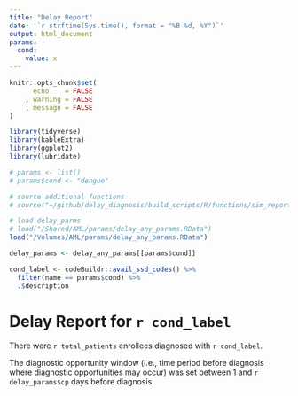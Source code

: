 ```yaml
---
title: "Delay Report"
date: '`r strftime(Sys.time(), format = "%B %d, %Y")`'
output: html_document
params:
  cond:
    value: x
---
```


```r
knitr::opts_chunk$set(
      echo    = FALSE
    , warning = FALSE
    , message = FALSE
)

library(tidyverse)
library(kableExtra)
library(ggplot2)
library(lubridate)

# params <- list()
# params$cond <- "dengue"

# source additional functions
# source("~/github/delay_diagnosis/build_scripts/R/functions/sim_report_functions.R")

# load delay_parms
# load("/Shared/AML/params/delay_any_params.RData")
load("/Volumes/AML/params/delay_any_params.RData")

delay_params <- delay_any_params[[params$cond]]

cond_label <- codeBuildr::avail_ssd_codes() %>% 
  filter(name == params$cond) %>% 
  .$description

```

# Delay Report for `r cond_label`

There were `r total_patients` enrollees diagnosed with `r cond_label`.

The diagnostic opportunity window (i.e., time period before diagnosis where diagnostic opportunities may occur) was set between 1 and `r delay_params$cp` days before diagnosis.

